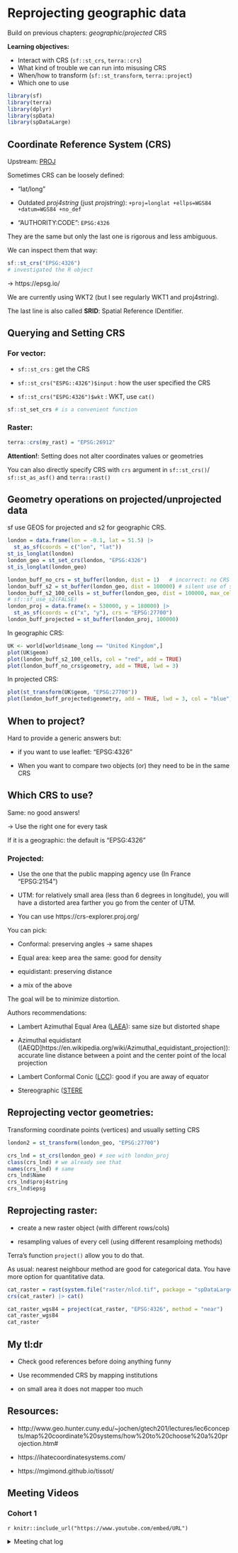 # Reprojecting geographic data

Build on previous chapters: *geographic*/*projected* CRS 

**Learning objectives:**

- Interact with CRS (`sf::st_crs`, `terra::crs`)
- What kind of trouble we can run into misusing CRS
- When/how to transform  (`sf::st_transform`, `terra::project`) 
- Which one to use   

```r
library(sf)
library(terra)
library(dplyr)
library(spData)
library(spDataLarge)
```


## Coordinate Reference System (CRS)

Upstream: [PROJ](https://proj.org/development/quickstart.html)

Sometimes CRS can be loosely defined: 

- "lat/long"   

- Outdated *proj4string* (just *projstring*):  `+proj=longlat +ellps=WGS84 +datum=WGS84 +no_def`  
- "AUTHORITY:CODE": `EPSG:4326`  

They are the same but only the last one is rigorous and less ambiguous. 

We can inspect them that way: 

```r
sf::st_crs("EPSG:4326")
# investigated the R object
```

-> https://epsg.io/

We are currently using WKT2 (but I see regularly WKT1 and proj4string). 

The last line is also called **SRID**: Spatial Reference IDentifier. 

## Querying and Setting CRS

### For vector:

- `sf::st_crs` : get the CRS

- `sf::st_crs("ESPG::4326")$input` : how the user specified the CRS

- `sf::st_crs("ESPG:4326")$wkt` : WKT, use `cat()`

```r
sf::st_set_crs # is a convenient function
```

### Raster:

```r
terra::crs(my_rast) = "EPSG:26912"
```


**Attention!**: Setting does not alter coordinates values or geometries

You can also directly specify CRS with `crs` argument in `sf::st_crs()`/ `sf::st_as_asf()`  and `terra::rast()`

## Geometry operations on projected/unprojected data

sf use GEOS for projected and s2 for geographic CRS. 

```r
london = data.frame(lon = -0.1, lat = 51.5) |> 
  st_as_sf(coords = c("lon", "lat"))
st_is_longlat(london)
london_geo = st_set_crs(london, "EPSG:4326")
st_is_longlat(london_geo)
```

```r
london_buff_no_crs = st_buffer(london, dist = 1)   # incorrect: no CRS
london_buff_s2 = st_buffer(london_geo, dist = 100000) # silent use of s2
london_buff_s2_100_cells = st_buffer(london_geo, dist = 100000, max_cells = 10000) # play with max_cells 
# sf::sf_use_s2(FALSE)
london_proj = data.frame(x = 530000, y = 180000) |> 
  st_as_sf(coords = c("x", "y"), crs = "EPSG:27700")
london_buff_projected = st_buffer(london_proj, 100000)
```


In geographic CRS:

```r
UK <- world[world$name_long == "United Kingdom",]
plot(UK$geom)
plot(london_buff_s2_100_cells, col = "red", add = TRUE)
plot(london_buff_no_crs$geometry, add = TRUE, lwd = 3)
```

In projected CRS:

```r
plot(st_transform(UK$geom, "EPSG:27700"))
plot(london_buff_projected$geometry, add = TRUE, lwd = 3, col = "blue")
```


## When to project?

Hard to provide a generic answers but:

- if you want to use leaflet: "EPSG:4326"  

- When you want to compare two objects (or) they need to be in the same CRS

## Which CRS to use?

Same: no good answers! 

-> Use the right one for every task

If it is a geographic: the default is "EPSG:4326"

### Projected:

- Use the one that the public mapping agency use (In France "EPSG:2154")

- UTM: for relatively small area (less than 6 degrees in longitude), you will have a distorted area farther you go from the center of UTM.

- You can use https://crs-explorer.proj.org/


You can pick: 

- Conformal: preserving angles -> same shapes 

- Equal area: keep area the same: good for density

- equidistant: preserving distance

- a mix of the above 

The goal will be to minimize distortion. 

Authors recommendations: 

- Lambert Azimuthal Equal Area ([LAEA](https://en.wikipedia.org/wiki/Lambert_azimuthal_equal-area_projection)): same size but distorted shape

- Azimuthal equidistant ([AEQD]https://en.wikipedia.org/wiki/Azimuthal_equidistant_projection)): accurate line distance between a point and the center point of the local projection

- Lambert Conformal Conic ([LCC](https://en.wikipedia.org/wiki/Lambert_conformal_conic_projection)): good if you are away of equator

- Stereographic ([STERE](https://en.wikipedia.org/wiki/Stereographic_map_projection)

## Reprojecting vector geometries:

Transforming coordinate points (vertices) and usually setting CRS

```r
london2 = st_transform(london_geo, "EPSG:27700")
```


```r
crs_lnd = st_crs(london_geo) # see with london_proj
class(crs_lnd) # we already see that
names(crs_lnd) # same
crs_lnd$Name
crs_lnd$proj4string
crs_lnd$epsg
```

## Reprojecting raster:

- create a new raster object (with different rows/cols)

- resampling values of every cell (using different resamploing methods)  

Terra's function `project()` allow you to do that.

As usual: nearest neighbour method  are good for categorical data. You have more option for quantitative data.

```r
cat_raster = rast(system.file("raster/nlcd.tif", package = "spDataLarge"))
crs(cat_raster) |> cat()
```

```r
cat_raster_wgs84 = project(cat_raster, "EPSG:4326", method = "near")
cat_raster_wgs84
cat_raster
```

## My tl:dr

- Check good references before doing anything funny

- Use recommended CRS by mapping institutions  

- on small area it does not mapper too much


## Resources:

- http://www.geo.hunter.cuny.edu/~jochen/gtech201/lectures/lec6concepts/map%20coordinate%20systems/how%20to%20choose%20a%20projection.htm#

- https://ihatecoordinatesystems.com/

- https://mgimond.github.io/tissot/

## Meeting Videos

### Cohort 1

`r knitr::include_url("https://www.youtube.com/embed/URL")`

<details>
<summary> Meeting chat log </summary>

```
LOG
```
</details>
